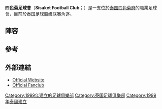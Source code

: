 {{Infobox football club
| clubname  = 四色菊 <br> ศรีสะเกษ เอฟซี
| image     = 
| fullname  = Sisaket Football Club <br> สโมสรฟุตบอลศรีสะเกษ
| nickname  = ''[[Kouprey|The Dangerous Koupreys]]<br>(กูปรีอันตราย)''
| founded   = {{start date and age|df=yes|1999}}
| ground    = [[泰国|泰国]]，[[四色菊府|四色菊府]]，<br>[[Sri_Nakhon_Lamduan_Stadium|Sri Nakhon Lamduan Stadium]]
| capacity  = 12,000
| chairman  = Taneth Kuerat
| mgrtitle  = 主教練
| manager   = [[Chalermwoot_Sa-Ngapol|Chalermwoot Sa-Ngapol]]
| league    = [[泰國足球甲級聯賽|泰國足球甲級聯賽]]
| season    = 2017
| position  = 泰超，第 17 位（降級）
|pattern_la1=_blackborder|pattern_b1=_collarblack
|pattern_ra1=_blackborder| leftarm1=fb5503|body1=fb5503|rightarm1=fb5503|shorts1=fb5503|socks1=000000
|pattern_la2=_orange_border|pattern_b2=_collarorange
|pattern_ra2=_orange_border|leftarm2=FFFFFF|body2=FFFFFF|rightarm2=FFFFFF|shorts2=FFFFFF|socks2=fb5503
}}

'''四色菊足球會'''（'''Sisaket Football Club'''；{{lang-th|สโมสรฟุตบอลจังหวัดศรีสะเกษ}}）是一支位於[[泰国|泰国]][[四色菊府|四色菊府]]的職業足球會，目前於[[泰国足球超级联赛|泰国足球超级联赛]]角逐。

== 陣容 ==
{{Fs start}}
{{Fs player|no=1|nat=Thailand|pos=GK|name=Narong Wongthongkam}}
{{Fs player|no=3|nat=Thailand|pos=DF|name=Tossapohn Khamengkij}}
{{Fs player|no=4|nat=Thailand|pos=MF|name=Anucha Suksai}}
{{Fs player|no=5|nat=Bulgaria|pos=DF|name=[[Lyuben_Nikolov|Lyuben Nikolov]]}}
{{Fs player|no=6|nat=Thailand|pos=DF|name=Kittipong Rongrak}}
{{Fs player|no=7|nat=Thailand|pos=MF|name=[[Kabfah_Boonmatoon|Kabfah Boonmatoon]]|other=由Osotspa Samut Prakan F.C.外借}}
{{Fs player|no=9|nat=Thailand|pos=FW|name=[[Tadpong_Lar-tham|Tadpong Lar-tham]]}}
{{Fs player|no=10|nat=Nigeria|pos=FW|name=[[O._J._Obatola|O. J. Obatola]]}}
{{Fs player|no=11|nat=Iran|pos=FW|name=[[Mohsen_Bayatinia|Mohsen Bayatinia]]}}
{{Fs player|no=13|nat=Thailand|pos=MF|name=[[Kaneung_Buransook|Kaneung Buransook]]}}
{{Fs player|no=14|nat=Thailand|pos=MF|name=Nuttawut Khamrin}}
{{Fs player|no=15|nat=Thailand|pos=MF|name=Noppadol Wongchan}}
{{Fs player|no=16|nat=Thailand|pos=DF|name=[[Theerachai_Ngamcharoen|Theerachai Ngamcharoen]]}}
{{Fs player|no=17|nat=Thailand|pos=DF|name=[[Ekkapan_Jandakorn|Ekkapan Jandakorn]]|other=[[隊長|隊長]]}}
{{Fs mid}}
{{Fs player|no=18|nat=Thailand|pos=DF|name=[[Sakda_Fai-in|Sakda Fai-in]]|other=由Osotspa Samut Prakan F.C.外借}}
{{Fs player|no=19|nat=Thailand|pos=MF|name=Jakkapong Somboon}}
{{Fs player|no=20|nat=Thailand|pos=FW|name=[[Tatree_Seeha|Tatree Seeha]]}}
{{Fs player|no=21|nat=Thailand|pos=GK|name=Nattaphon Krobyoo}}
{{Fs player|no=22|nat=Brazil|pos=MF|name=[[Victor_Amaro|Victor Amaro]]}}
{{Fs player|no=24|nat=Thailand|pos=MF|name=Somsak Wongyai}}
{{Fs player|no=25|nat=Thailand|pos=DF|name=Pisanu Ngamsa-nguan}}
{{Fs player|no=26|nat=Thailand|pos=DF|name=Tewarit Junsom}}
{{Fs player|no=27|nat=Thailand|pos=MF|name=Jiradech Sangsa-nga}}
{{Fs player|no=28|nat=Thailand|pos=MF|name=Jirawat Daokhao}}
{{Fs player|no=29|nat=Thailand|pos=FW|name=[[Kittipong_Wongma|Kittipong Wongma]]}}
{{Fs player|no=31|nat=Thailand|pos=DF|name=[[Chompoo_Sangpo|Chompoo Sangpo]]}}
{{Fs player|no=34|nat=Thailand|pos=GK|name=[[Pusit_Pongsura|Pusit Pongsura]]}}
{{Fs player|no=40|nat=Nigeria|pos=FW|name=[[Adefolarin_Durosinmi|Adefolarin Durosinmi]]}}
{{Fs end}}

== 參考 ==
{{Reflist}}

== 外部連結 ==
* [https://web.archive.org/web/20150808234151/http://www.sisaketfc.net/ Official Website]
* [https://www.facebook.com/SSKSiSisaketFc Official Fanclub]

[[Category:1999年建立的足球俱樂部|Category:1999年建立的足球俱樂部]]
[[Category:泰国足球俱樂部|Category:泰国足球俱樂部]]
[[Category:1999年泰國建立|Category:1999年泰國建立]]